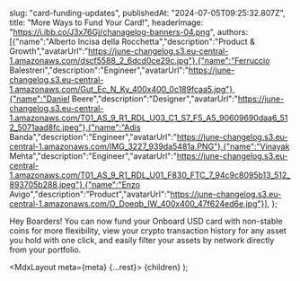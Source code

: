 

  slug: "card-funding-updates",
  publishedAt: "2024-07-05T09:25:32.807Z",
  title: "More Ways to Fund Your Card!",
  headerImage: "https://i.ibb.co/J3x76Gj/chanagelog-banners-04.png",
  authors: [{"name":"Alberto Incisa della Rocchetta","description":"Product & Growth","avatarUrl":"https://june-changelog.s3.eu-central-1.amazonaws.com/dscf5588_2_6dcd0ce29c.jpg"},{"name":"Ferruccio Balestreri","description":"Engineer","avatarUrl":"https://june-changelog.s3.eu-central-1.amazonaws.com/Gut_Ec_N_Ky_400x400_0c189fcaa5.jpg"},{"name":"Daniel Beere","description":"Designer","avatarUrl":"https://june-changelog.s3.eu-central-1.amazonaws.com/T01_AS_9_R1_RDL_U03_C1_S7_F5_A5_90609690daa6_512_5071aad8fc.jpeg"},{"name":"Adis Banda","description":"Engineer","avatarUrl":"https://june-changelog.s3.eu-central-1.amazonaws.com/IMG_3227_939da5481a.PNG"},{"name":"Vinayak Mehta","description":"Engineer","avatarUrl":"https://june-changelog.s3.eu-central-1.amazonaws.com/T01_AS_9_R1_RDL_U01_F830_FTC_7_94c9c8095b13_512_893705b288.jpeg"},{"name":"Enzo Avigo","description":"Product","avatarUrl":"https://june-changelog.s3.eu-central-1.amazonaws.com/O_Doeqb_IW_400x400_47f624ed6e.jpg"}],
};

Hey Boarders! You can now fund your Onboard USD card with non-stable coins for more flexibility, view your crypto transaction history for any asset you hold with one click, and easily filter your assets by network directly from your portfolio.

  <MdxLayout meta={meta} {...rest}>
    {children}
  </MdxLayout>
);

